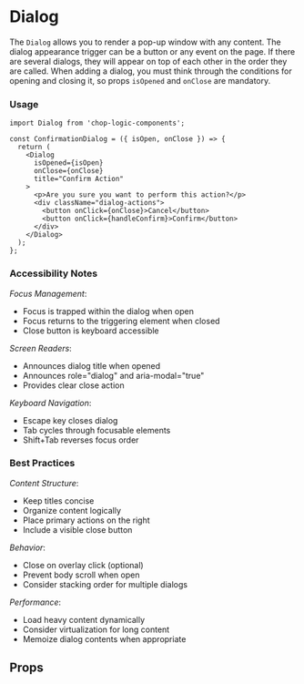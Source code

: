 
<Meta of={Dialog} title='Dialog' />

# Dialog

The `Dialog` allows you to render a pop-up window with any content. The dialog appearance trigger can be a button or any event on the page. If there are several dialogs, they will appear on top of each other in the order they are called. When adding a dialog, you must think through the conditions for opening and closing it, so props `isOpened` and `onClose` are mandatory.

### Usage

```tsx
import Dialog from 'chop-logic-components';

const ConfirmationDialog = ({ isOpen, onClose }) => {
  return (
    <Dialog
      isOpened={isOpen}
      onClose={onClose}
      title="Confirm Action"
    >
      <p>Are you sure you want to perform this action?</p>
      <div className="dialog-actions">
        <button onClick={onClose}>Cancel</button>
        <button onClick={handleConfirm}>Confirm</button>
      </div>
    </Dialog>
  );
};
```

### Accessibility Notes

_Focus Management_:
  - Focus is trapped within the dialog when open
  - Focus returns to the triggering element when closed
  - Close button is keyboard accessible

_Screen Readers_:
  - Announces dialog title when opened
  - Announces role="dialog" and aria-modal="true"
  - Provides clear close action

_Keyboard Navigation_:
  - Escape key closes dialog
  - Tab cycles through focusable elements
  - Shift+Tab reverses focus order

### Best Practices

_Content Structure_:
  - Keep titles concise
  - Organize content logically
  - Place primary actions on the right
  - Include a visible close button

_Behavior_:
  - Close on overlay click (optional)
  - Prevent body scroll when open
  - Consider stacking order for multiple dialogs

_Performance_:
  - Load heavy content dynamically
  - Consider virtualization for long content
  - Memoize dialog contents when appropriate


## Props

<Controls />